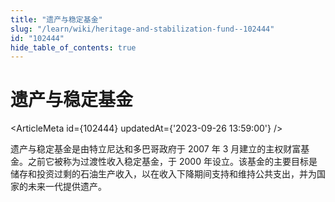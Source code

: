 ```yaml
---
title: "遗产与稳定基金"
slug: "/learn/wiki/heritage-and-stabilization-fund--102444"
id: "102444"
hide_table_of_contents: true
---
```



# 遗产与稳定基金

<ArticleMeta id={102444} updatedAt={'2023-09-26 13:59:00'} />
<div className='border-solid border-b border-t-0 my-4 border-[var(--ifm-color-gray-300)]' />

遗产与稳定基金是由特立尼达和多巴哥政府于 2007 年 3 月建立的主权财富基金。之前它被称为过渡性收入稳定基金，于 2000 年设立。该基金的主要目标是储存和投资过剩的石油生产收入，以在收入下降期间支持和维持公共支出，并为国家的未来一代提供遗产。
